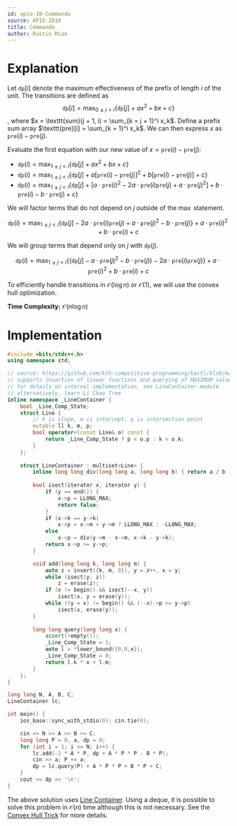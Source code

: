 ```yaml
---
id: apio-10-Commando
source: APIO 2010
title: Commando
author: Dustin Miao
---
```


# Explanation

Let $\texttt{dp}[i]$ denote the maximum effectiveness of the prefix of length $i$ of the unit. The transitions are defined as $$\texttt{dp}[i] = \max_{0 \leq j < i} \{\texttt{dp}[j] + ax^2+bx+c\}$$, where $x = \texttt{sum}(j + 1, i) = \sum_{k = j + 1}^i x_k$. Define a prefix sum array $\texttt{pre}[i] = \sum_{k = 1}^i x_k$. We can then express $x$ as $\texttt{pre}(i) - \texttt{pre}(j)$. 

Evaluate the first equation with our new value of $x = \texttt{pre}(i) - \texttt{pre}(j)$:
- $\texttt{dp}(i) = \max_{1 \leq j < i} \{\texttt{dp}[j] + ax^2+bx+c\}$
- $\texttt{dp}(i) = \max_{1 \leq j < i} \{\texttt{dp}[j] + a[\texttt{pre}(i) - \texttt{pre}(j)]^2+b[\texttt{pre}(i) - \texttt{pre}(j)]+c\}$
- $\texttt{dp}(i) = \max_{1 \leq j < i} \{\texttt{dp}[j] + [a\cdot\texttt{pre}(i)^2 - 2a\cdot\texttt{pre}(i)\texttt{pre}(j) + a\cdot\texttt{pre}(j)^2] + b\cdot\texttt{pre}(i)-b\cdot\texttt{pre}(j)+c\}$

We will factor terms that do not depend on $j$ outside of the $\max$ statement.

$$\texttt{dp}(i) = \max_{1 \leq j < i} \{\texttt{dp}[j] - 2a\cdot\texttt{pre}(i)\texttt{pre}(j) + a\cdot\texttt{pre}(j)^2 - b\cdot\texttt{pre}(j)\} + a\cdot\texttt{pre}(i)^2 + b\cdot\texttt{pre}(i) + c$$

We will group terms that depend only on $j$ with $\texttt{dp}(j)$.

$$\texttt{dp}(i) = \max_{1 \leq j < i} \{(\texttt{dp}[j] - a\cdot\texttt{pre}(j)^2 - b\cdot\texttt{pre}(j)) - 2a\cdot\texttt{pre}(i)\texttt{pre}(j)\} + a\cdot\texttt{pre}(i)^2 + b\cdot\texttt{pre}(i) + c$$

To efficiently handle transitions in $\mathcal{O}(\log n)$ or $\mathcal{O}(1)$, we will use the convex hull optimization.

**Time Complexity:** $\mathcal{O}(n \log n)$

# Implementation 

<LanguageSection>

<CPPSection>
  
```cpp
#include <bits/stdc++.h>
using namespace std;

// source: https://github.com/kth-competitive-programming/kactl/blob/main/content/data-structures/LineContainer.h
// supports insertion of linear functions and querying of MAXIMUM value of x for a given x
// for details on internal implementation, see LineContainer module
// alternatively, learn Li Chao Tree
inline namespace _LineContainer {
    bool _Line_Comp_State; 
    struct Line {
        // k is slope, m is intercept, p is intersection point
        mutable ll k, m, p;
        bool operator<(const Line& o) const {
            return _Line_Comp_State ? p < o.p : k < o.k;
        }
    };
    
    struct LineContainer : multiset<Line> {
        inline long long div(long long a, long long b) { return a / b - ((a ^ b) < 0 && a % b); }
        
        bool isect(iterator x, iterator y) {
            if (y == end()) { 
                x->p = LLONG_MAX; 
                return false; 
            }
            if (x->k == y->k) 
                x->p = x->m > y->m ? LLONG_MAX : -LLONG_MAX;
            else 
                x->p = div(y->m - x->m, x->k - y->k);
            return x->p >= y->p;
        }

        void add(long long k, long long m) {
            auto z = insert({k, m, 0}), y = z++, x = y;
            while (isect(y, z)) 
                z = erase(z);
            if (x != begin() && isect(--x, y)) 
                isect(x, y = erase(y));
            while ((y = x) != begin() && (--x)->p >= y->p)
                isect(x, erase(y));
        }
        
        long long query(long long x) {
            assert(!empty());
            _Line_Comp_State = 1; 
            auto l = *lower_bound({0,0,x}); 
            _Line_Comp_State = 0;
            return l.k * x + l.m;
        }
    };
}

long long N, A, B, C;
LineContainer lc;

int main() {
    ios_base::sync_with_stdio(0); cin.tie(0);

    cin >> N >> A >> B >> C;
    long long P = 0, a, dp = 0;
    for (int i = 1; i <= N; i++) {
        lc.add(-2 * A * P, dp + A * P * P - B * P);
        cin >> a; P += a;
        dp = lc.query(P) + A * P * P + B * P + C;
    }
    cout << dp << '\n';
}
```
</CPPSection>

</LanguageSection>

<Info title="Alternative Solution">

The above solution uses [Line Container](https://usaco.guide/adv/line-container?lang=cpp). Using a deque, it is possible to solve this problem in $\mathcal{O}(n)$ time although this is not necessary. See the [Convex Hull Trick](https://usaco.guide/plat/convex-hull-trick?lang=cpp) for more details. 

</Info>
